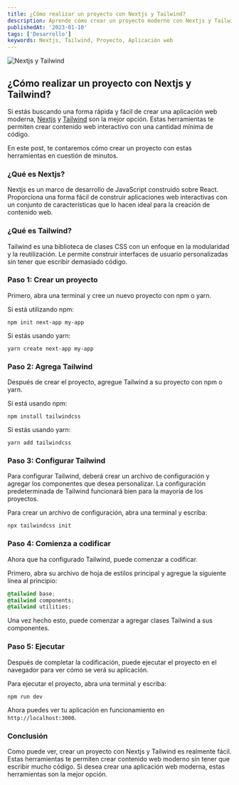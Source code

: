 ```yaml
---
title: ¿Cómo realizar un proyecto con Nextjs y Tailwind?
description: Aprende cómo crear un proyecto moderno con Nextjs y Tailwind en cuestión de minutos. Estas herramientas te permiten crear contenido web interactivo sin tener que escribir demasiado código.
publishedAt: '2023-01-10'
tags: ['Desarrollo']
keywords: Nextjs, Tailwind, Proyecto, Aplicación web
---
```


<Image
  className="w-full rounded-md"
  src="/images/blog/cover-img-tailwindcss-nextjs.jpg"
  alt="Nextjs y Tailwind"
  width={672}
  height={258}
  priority
/>

## ¿Cómo realizar un proyecto con Nextjs y Tailwind?

Si estás buscando una forma rápida y fácil de crear una aplicación web moderna, [Nextjs](https://nextjs.org/) y [Tailwind](https://tailwindcss.com/) son la mejor opción. Estas herramientas te permiten crear contenido web interactivo con una cantidad mínima de código.

En este post, te contaremos cómo crear un proyecto con estas herramientas en cuestión de minutos.

### ¿Qué es Nextjs?

Nextjs es un marco de desarrollo de JavaScript construido sobre React. Proporciona una forma fácil de construir aplicaciones web interactivas con un conjunto de características que lo hacen ideal para la creación de contenido web.

### ¿Qué es Tailwind?

Tailwind es una biblioteca de clases CSS con un enfoque en la modularidad y la reutilización. Le permite construir interfaces de usuario personalizadas sin tener que escribir demasiado código.

### Paso 1: Crear un proyecto

Primero, abra una terminal y cree un nuevo proyecto con npm o yarn.

Si está utilizando npm:

```shell
npm init next-app my-app
```

Si estás usando yarn:

```shell
yarn create next-app my-app
```

### Paso 2: Agrega Tailwind

Después de crear el proyecto, agregue Tailwind a su proyecto con npm o yarn.

Si está usando npm:

```shell
npm install tailwindcss
```

Si estás usando yarn:

```shell
yarn add tailwindcss
```

### Paso 3: Configurar Tailwind

Para configurar Tailwind, deberá crear un archivo de configuración y agregar los componentes que desea personalizar. La configuración predeterminada de Tailwind funcionará bien para la mayoría de los proyectos.

Para crear un archivo de configuración, abra una terminal y escriba:

```shell
npx tailwindcss init
```

### Paso 4: Comienza a codificar

Ahora que ha configurado Tailwind, puede comenzar a codificar.

Primero, abra su archivo de hoja de estilos principal y agregue la siguiente línea al principio:

```css
@tailwind base;
@tailwind components;
@tailwind utilities;
```

Una vez hecho esto, puede comenzar a agregar clases Tailwind a sus componentes.

### Paso 5: Ejecutar

Después de completar la codificación, puede ejecutar el proyecto en el navegador para ver cómo se verá su aplicación.

Para ejecutar el proyecto, abra una terminal y escriba:

```shell
npm run dev
```

Ahora puedes ver tu aplicación en funcionamiento en `http://localhost:3000`.

### Conclusión

Como puede ver, crear un proyecto con Nextjs y Tailwind es realmente fácil. Estas herramientas te permiten crear contenido web moderno sin tener que escribir mucho código. Si desea crear una aplicación web moderna, estas herramientas son la mejor opción.
